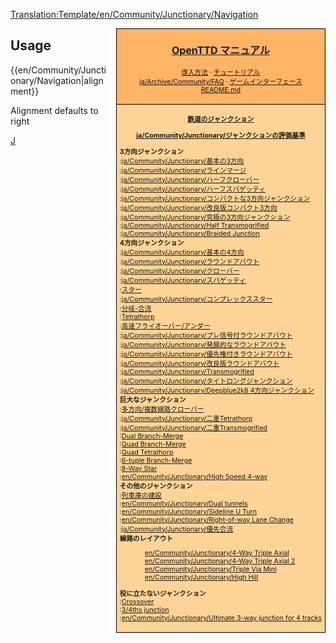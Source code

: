 <noinclude>[[Translation:Template/en/Community/Junctionary/Navigation]]</noinclude><div style="float:right; padding-left:12px; background:#ffffff;">
<div style="border:1px solid #000000; background:#ffb466; padding:5px; -moz-border-radius-topleft:5px; -moz-border-radius-topright:5px; font-size: 12pt;">
<center><strong><font size="3">[[ja/Manual/Main Page|OpenTTD マニュアル]]</font></strong></center>
<div style="font-size: 8pt; text-align: center;">
[[ja/Manual/Installation|導入方法]] &middot; 
[[ja/Manual/Tutorial/Main Page|チュートリアル]]<br />
[[ja/Archive/Community/FAQ]] &middot; 
[[ja/Manual/Game interface|ゲームインターフェース]]<br />
[https://github.com/OpenTTD/OpenTTD/blob/master/README.md README.md]
</div>
</div>
<div style="border:1px solid black; border-top-width: 0px; background:#ffd496; padding:5px; -moz-border-radius-bottomleft:5px; -moz-border-radius-bottomright:8px; font-size: 8pt;">

<center>'''[[ja/Community/Junctionary/Main Page|鉄道のジャンクション]]'''</center>
<center>'''[[ja/Community/Junctionary/ジャンクションの評価基準]]'''</center>

'''3方向ジャンクション'''<br>
:[[ja/Community/Junctionary/基本の3方向]]<br>
:[[ja/Community/Junctionary/ラインマージ]]<br>
:[[ja/Community/Junctionary/ハーフクローバー]]<br>
:[[ja/Community/Junctionary/ハーフスパゲッティ]]<br>
:[[ja/Community/Junctionary/コンパクトな3方向ジャンクション]]<br>
:[[ja/Community/Junctionary/改良版コンパクト3方向]]<br>
:[[ja/Community/Junctionary/究極の3方向ジャンクション]]<br>
:[[ja/Community/Junctionary/Half Transmogrified]]<br>
:[[ja/Community/Junctionary/Braided Junction]]<br>

'''4方向ジャンクション'''<br>
:[[ja/Community/Junctionary/基本の4方向]]<br>
:[[ja/Community/Junctionary/ラウンドアバウト]]<br>
:[[ja/Community/Junctionary/クローバー]]<br>
:[[ja/Community/Junctionary/スパゲッティ]]<br>
:[[ja/Community/Junctionary/スタージャンクション|スター]]<br>
:[[ja/Community/Junctionary/コンプレックススター]]<br>
:[[ja/Community/Junctionary/分岐-合流ジャンクション|分岐-合流]]<br>
:[[ja/Community/Junctionary/Tetrathorp-Junction|Tetrathorp]]<br>
:[[ja/Community/Junctionary/高速フライオーバーアンダー|高速フライオーバー/アンダー]]<br>
:[[ja/Community/Junctionary/プレ信号付ラウンドアバウト]]<br>
:[[ja/Community/Junctionary/発展的なラウンドアバウト]]<br>
:[[ja/Community/Junctionary/優先権付きラウンドアバウト]]<br>
:[[ja/Community/Junctionary/改良版ラウンドアバウト]]<br>
:[[ja/Community/Junctionary/Transmogrified]]<br>
:[[ja/Community/Junctionary/タイトロングジャンクション]]<br>
:[[ja/Community/Junctionary/Deepblue2k8 4方向ジャンクション]]<br>

'''巨大なジャンクション'''<br>
:[[ja/Community/Junctionary/二重クローバー|多方向/複数線路クローバー]]<br>
:[[ja/Community/Junctionary/二重Tetrathorp]]<br>
:[[ja/Community/Junctionary/二重Transmogrified]]<br>
:[[en/Community/Junctionary/Dual Branch-Merge Junction|Dual Branch-Merge]]<br>
:[[en/Community/Junctionary/Quad Branch-Merge Junction|Quad Branch-Merge]]<br>
:[[en/Community/Junctionary/Quad Tetrathorp Junction|Quad Tetrathorp]]<br>
:[[en/Community/Junctionary/6-tuple Branch-Merge Junction|6-tuple Branch-Merge]]<br>
:[[en/Community/Junctionary/8 way Star Junction|8-Way Star]]<br>
:[[en/Community/Junctionary/High Speed 4-way]]<br>

'''その他のジャンクション'''<br>
:[[ja/Manual/Building depots|列車庫の建設]]<br>
:[[en/Community/Junctionary/Dual tunnels]]<br>
:[[en/Community/Junctionary/Sideline U Turn]]<br>
:[[en/Community/Junctionary/Right-of-way Lane Change]]<br>
:[[ja/Community/Junctionary/優先合流]]<br>

'''線路のレイアウト'''
:[[en/Community/Junctionary/4-Way Triple Axial]]<br>
:[[en/Community/Junctionary/4-Way Triple Axial 2]]<br>
:[[en/Community/Junctionary/Triple Via Mini]]<br>
:[[en/Community/Junctionary/High Hill]]<br>

'''役に立たないジャンクション'''<br>
:[[en/Community/Junctionary/Crossover-Junction|Crossover]]<br>
:[[en/Community/Junctionary/3∕4ths junction|3/4ths junction]]<br>
:[[en/Community/Junctionary/Ultimate 3-way junction for 4 tracks]]<br>

</div>
</div>
<noinclude>


==Usage==
<nowiki>{{en/Community/Junctionary/Navigation|alignment}}</nowiki>

Alignment defaults to right
[[Category:en/Navigation|J]]
</noinclude>